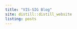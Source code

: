 ```yaml
---
title: "VIS-SIG Blog"
site: distill::distill_website
listing: posts
---
```

<!-- library(distill); create_post("Wonderful Wednesdays March 2020") -->